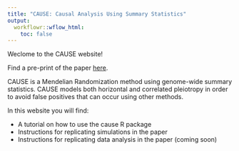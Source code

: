 ```yaml
---
title: "CAUSE: Causal Analysis Using Summary Statistics"
output:
  workflowr::wflow_html:
    toc: false
---
```


Weclome to the CAUSE website!

Find a pre-print of the paper [here](url coming).

CAUSE is a Mendelian Randomization method using genome-wide summary statistics. CAUSE models both horizontal and correlated pleiotropy in order to avoid false positives that can occur using other methods. 

In this website you will find:

+ A tutorial on how to use the cause R package
+ Instructions for replicating simulations in the paper
+ Instructions for replicating data analysis in the paper (coming soon)

